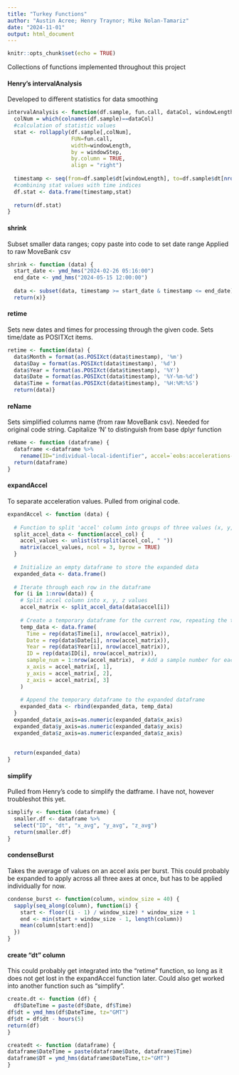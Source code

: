 ---
title: "Turkey Functions"
author: "Austin Acree; Henry Traynor; Mike Nolan-Tamariz"
date: "2024-11-01"
output: html_document
---

```{r setup, include=FALSE}
knitr::opts_chunk$set(echo = TRUE)
```
Collections of functions implemented throughout this project


#### Henry's intervalAnalysis
Developed to different statistics for data smoothing

```{r}
intervalAnalysis <- function(df.sample, fun.call, dataCol, windowLength, windowStep) {
  colNum = which(colnames(df.sample)==dataCol)
  #calculation of statistic values
  stat <- rollapply(df.sample[,colNum],
                    FUN=fun.call,
                    width=windowLength,
                    by = windowStep,
                    by.column = TRUE,
                    align = "right")
  
  timestamp <- seq(from=df.sample$dt[windowLength], to=df.sample$dt[nrow(df.sample)], length.out=length(stat))
  #combining stat values with time indices
  df.stat <- data.frame(timestamp,stat)
  
  return(df.stat)
}

```

#### shrink
Subset smaller data ranges; copy paste into code to set date range
Applied to raw MoveBank csv

```{r}
shrink <- function (data) {
  start_date <- ymd_hms("2024-02-26 05:16:00")
  end_date <- ymd_hms("2024-05-15 12:00:00")
  
  data <- subset(data, timestamp >= start_date & timestamp <= end_date)
  return(x)}
```

#### retime
Sets new dates and times for processing through the given code. Sets time/date as POSITXct items. 

```{r}
retime <- function(data) {
  data$Month = format(as.POSIXct(data$timestamp), '%m')
  data$Day = format(as.POSIXct(data$timestamp), '%d')
  data$Year = format(as.POSIXct(data$timestamp), '%Y')
  data$Date = format(as.POSIXct(data$timestamp), '%Y-%m-%d')
  data$Time = format(as.POSIXct(data$timestamp), '%H:%M:%S')
  return(data)}

```

#### reName
Sets simplified columns name (from raw MoveBank csv). Needed for original code string. 
Capitalize 'N' to distinguish from base dplyr function
```{r}
reName <- function (dataframe) {
  dataframe <-dataframe %>% 
    rename(ID="individual-local-identifier", accel=`eobs:accelerations-raw`)
  return(dataframe)
}
```

#### expandAccel
To separate acceleration values. Pulled from original code.

```{r}
expandAccel <- function (data) {
  
  # Function to split 'accel' column into groups of three values (x, y, z axes)
  split_accel_data <- function(accel_col) {
    accel_values <- unlist(strsplit(accel_col, " "))
    matrix(accel_values, ncol = 3, byrow = TRUE)
  }
  
  # Initialize an empty dataframe to store the expanded data
  expanded_data <- data.frame()
  
  # Iterate through each row in the dataframe
  for (i in 1:nrow(data)) {
    # Split accel column into x, y, z values
    accel_matrix <- split_accel_data(data$accel[i])
    
    # Create a temporary dataframe for the current row, repeating the timestamp, date, year, and tag-local-identifier for each sample
    temp_data <- data.frame(
      Time = rep(data$Time[i], nrow(accel_matrix)),
      Date = rep(data$Date[i], nrow(accel_matrix)),
      Year = rep(data$Year[i], nrow(accel_matrix)),
      ID = rep(data$ID[i], nrow(accel_matrix)),
      sample_num = 1:nrow(accel_matrix),  # Add a sample number for each sample
      x_axis = accel_matrix[, 1],
      y_axis = accel_matrix[, 2],
      z_axis = accel_matrix[, 3]
    )
    
    # Append the temporary dataframe to the expanded dataframe
    expanded_data <- rbind(expanded_data, temp_data)
  }
  expanded_data$x_axis=as.numeric(expanded_data$x_axis)
  expanded_data$y_axis=as.numeric(expanded_data$y_axis)
  expanded_data$z_axis=as.numeric(expanded_data$z_axis)
  
  
  return(expanded_data)
}
```

#### simplify
Pulled from Henry's code to simplify the datframe. I have not, however troubleshot this yet. 

```{r}
simplify <- function (dataframe) {
  smaller.df <- dataframe %>%
  select("ID", "dt", "x_avg", "y_avg", "z_avg")
  return(smaller.df)
}
```

#### condenseBurst
Takes the average of values on an accel axis per burst.
This could probably be expanded to apply across all three axes at once, but has to be applied individually for now. 

```{r}
condense_burst <- function(column, window_size = 40) {
  sapply(seq_along(column), function(i) {
    start <- floor((i - 1) / window_size) * window_size + 1
    end <- min(start + window_size - 1, length(column))
    mean(column[start:end])
  })
}
```

#### create "dt" column
This could probably get integrated into the "retime" function, so long as it does not get lost in the expandAccel function later. Could also get worked into another function such as "simplify".

```{r}
create.dt <- function (df) { 
  df$DateTime = paste(df$Date, df$Time)
df$dt = ymd_hms(df$DateTime, tz="GMT")
df$dt = df$dt - hours(5)
return(df)
}

createdt <- function (dataframe) {
dataframe$DateTime = paste(dataframe$Date, dataframe$Time)
dataframe$DT = ymd_hms(dataframe$DateTime,tz="GMT")
}
```

